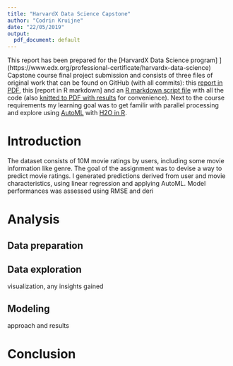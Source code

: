 ```yaml
---
title: "HarvardX Data Science Capstone"
author: "Codrin Kruijne"
date: "22/05/2019"
output:
  pdf_document: default
---
```


This report has been prepared for the [HarvardX Data Science program] ](https://www.edx.org/professional-certificate/harvardx-data-science) Capstone course final project submission and consists of three files of original work that can be found on GitHub (with all commits): this [report in PDF](), this [report in R markdown] and an [R markdown script file]() with all the code (also [knitted to PDF with results]() for convenience). Next to the course requirements my learning goal was to get familir with parallel processing and explore using [AutoML](http://docs.h2o.ai/h2o/latest-stable/h2o-docs/automl.html) with [H2O in R](https://cran.r-project.org/package=h2o).


# Introduction

The dataset consists of 10M movie ratings by users, including some movie information like genre. The goal of the assignment was to devise a way to predict movie ratings. I generated predictions derived from user and movie characteristics, using linear regression and applying AutoML. Model performances was assessed using RMSE and deri

# Analysis

## Data preparation

## Data exploration
visualization, any insights gained

## Modeling
approach and results


# Conclusion



